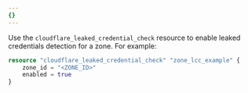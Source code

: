 ```yaml
---
{}
---
```


Use the `cloudflare_leaked_credential_check` resource to enable leaked credentials detection for a zone. For example:

```terraform
resource "cloudflare_leaked_credential_check" "zone_lcc_example" {
	zone_id = "<ZONE_ID>"
	enabled = true
}
```
